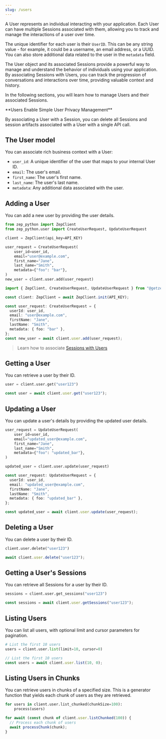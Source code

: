 ```yaml
---
slug: /users
---
```


A User represents an individual interacting with your application. Each User can have multiple Sessions associated
with them, allowing you to track and manage the interactions of a user over time.

The unique identifier for each user is their `UserID`. This can be any string value - for example, it could be a
username, an email address, or a UUID. You can also store additional data related to the user in the `metadata` field.

The User object and its associated Sessions provide a powerful way to manage and understand the behavior of
individuals using your application. By associating Sessions with Users, you can track the progression of
conversations and interactions over time, providing valuable context and history.

In the following sections, you will learn how to manage Users and their associated Sessions.

<Note>
**Users Enable Simple User Privacy Management**

By associating a User with a Session, you can delete all Sessions and session artifacts associated with a User
with a single API call.

</Note>

## The User model

You can associate rich business context with a User:

- `user_id`: A unique identifier of the user that maps to your internal User ID.
- `email`: The user's email.
- `first_name`: The user's first name.
- `last_name`: The user's last name.
- `metadata`: Any additional data associated with the user.

## Adding a User

You can add a new user by providing the user details.

<Tabs group="users">

<Tab title="Python" group-key="python">

```python
from zep_python import ZepClient
from zep_python.user import CreateUserRequest, UpdateUserRequest

client = ZepClient(api_key=API_KEY)

user_request = CreateUserRequest(
    user_id=user_id,
    email="user@example.com",
    first_name="Jane",
    last_name="Smith",
    metadata={"foo": "bar"},
)
new_user = client.user.add(user_request)
```

</Tab>
<Tab title="Typescript" group-key="ts">

```typescript
import { ZepClient, CreateUserRequest, UpdateUserRequest } from "@getzep/zep-js";

const client: ZepClient = await ZepClient.init(API_KEY);

const user_request: CreateUserRequest = {
  userId: user_id,
  email: "user@example.com",
  firstName: "Jane",
  lastName: "Smith",
  metadata: { foo: "bar" },
};
const new_user = await client.user.add(user_request);
```

</Tab>
</Tabs>

> Learn how to associate [Sessions with Users](chat-history-memory/sessions.mdx)

## Getting a User

You can retrieve a user by their ID.

<Tabs group="users">

<Tab title="Python" group-key="python">

```python
user = client.user.get("user123")
```

</Tab>
<Tab title="Typescript" group-key="ts">

```typescript
const user = await client.user.get("user123");
```

</Tab>
</Tabs>

## Updating a User

You can update a user's details by providing the updated user details.

<Tabs group="users">

<Tab title="Python" group-key="python">

```python
user_request = UpdateUserRequest(
    user_id=user_id,
    email="updated_user@example.com",
    first_name="Jane",
    last_name="Smith",
    metadata={"foo": "updated_bar"},
)

updated_user = client.user.update(user_request)
```

</Tab>
<Tab title="Typescript" group-key="ts">

```typescript
const user_request: UpdateUserRequest = {
  userId: user_id,
  email: "updated_user@example.com",
  firstName: "Jane",
  lastName: "Smith",
  metadata: { foo: "updated_bar" },
};

const updated_user = await client.user.update(user_request);
```

</Tab>
</Tabs>

## Deleting a User

You can delete a user by their ID.

<Tabs group="users">

<Tab title="Python" group-key="python">

```python
client.user.delete("user123")
```

</Tab>
<Tab title="Typescript" group-key="ts">

```typescript
await client.user.delete("user123");
```

</Tab>
</Tabs>

## Getting a User's Sessions

You can retrieve all Sessions for a user by their ID.

<Tabs group="users">
<Tab title="Python" group-key="python">

```python
sessions = client.user.get_sessions("user123")
```

</Tab>
<Tab title="Typescript" group-key="ts">

```typescript
const sessions = await client.user.getSessions("user123");
```

</Tab>
</Tabs>

## Listing Users

You can list all users, with optional limit and cursor parameters for pagination.

<Tabs group="users">

<Tab title="Python" group-key="python">

```python
# List the first 10 users
users = client.user.list(limit=10, cursor=0)
```

</Tab>
<Tab title="Typescript" group-key="ts">

```typescript
// List the first 10 users
const users = await client.user.list(10, 0);
```

</Tab>
</Tabs>

## Listing Users in Chunks

You can retrieve users in chunks of a specified size. This is a generator function that yields each chunk of users as
they are retrieved.

<Tabs group="users">
<Tab title="Python" group-key="python">

```python
for users in client.user.list_chunked(chunkSize=100):
    process(users)
```

</Tab>
<Tab title="Typescript" group-key="ts">

```typescript
for await (const chunk of client.user.listChunked(100)) {
  // Process each chunk of users
  await processChunk(chunk);
}
```

</Tab>
</Tabs>
